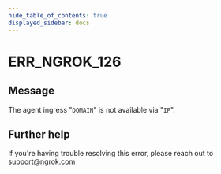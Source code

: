 ```yaml
---
hide_table_of_contents: true
displayed_sidebar: docs
---
```



# ERR_NGROK_126

## Message

The agent ingress "`DOMAIN`" is not available via "`IP`".

<ErrorDetails error="err_ngrok_126" />

## Further help

If you're having trouble resolving this error, please reach out to [support@ngrok.com](mailto:support@ngrok.com?subject=Help%20with%20ERR_NGROK_126)
